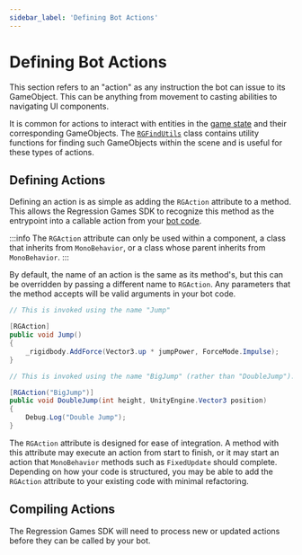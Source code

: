 ```yaml
---
sidebar_label: 'Defining Bot Actions'
---
```



# Defining Bot Actions

This section refers to an "action" as any instruction the bot can issue to its GameObject.
This can be anything from movement to casting abilities to navigating UI components.

It is common for actions to interact with entities in the [game state](./RGState) and their corresponding GameObjects.
The [`RGFindUtils`](./RGFindUtils) class contains utility functions for finding such GameObjects within the scene and is
useful for these types of actions.

## Defining Actions

Defining an action is as simple as adding the `RGAction` attribute to a method.
This allows the Regression Games SDK to recognize this method as the entrypoint into a callable action from your [bot code](./creating-bots/configuration).

:::info
The `RGAction` attribute can only be used within a component, a class that inherits from `MonoBehavior`, or a class whose parent inherits from `MonoBehavior`.
:::

By default, the name of an action is the same as its method's, but this can be overridden by passing a different name to `RGAction`.
Any parameters that the method accepts will be valid arguments in your bot code.

<Tabs>
<TabItem value="action_with_default_name" label="RGAction" default>

```cs
// This is invoked using the name "Jump"

[RGAction]
public void Jump()
{
    _rigidbody.AddForce(Vector3.up * jumpPower, ForceMode.Impulse);
}
```

</TabItem>
<TabItem value="action_with_name" label="RGAction with Overridden Name">

```cs
// This is invoked using the name "BigJump" (rather than "DoubleJump").

[RGAction("BigJump")]
public void DoubleJump(int height, UnityEngine.Vector3 position)
{
    Debug.Log("Double Jump");
}
```

</TabItem>
</Tabs>

The `RGAction` attribute is designed for ease of integration.
A method with this attribute may execute an action from start to finish, or it may start an action that `MonoBehavior` methods such as `FixedUpdate` should complete.
Depending on how your code is structured, you may be able to add the `RGAction` attribute to your existing code with minimal refactoring.

## Compiling Actions

The Regression Games SDK will need to process new or updated actions before they can be called by your bot.
